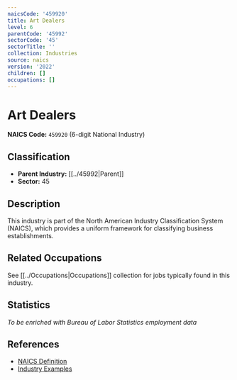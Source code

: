 ```yaml
---
naicsCode: '459920'
title: Art Dealers
level: 6
parentCode: '45992'
sectorCode: '45'
sectorTitle: ''
collection: Industries
source: naics
version: '2022'
children: []
occupations: []
---
```

# Art Dealers

**NAICS Code:** `459920` (6-digit National Industry)

## Classification

- **Parent Industry:** [[../45992|Parent]]
- **Sector:** 45

## Description

This industry is part of the North American Industry Classification System (NAICS), which provides a uniform framework for classifying business establishments.

## Related Occupations

See [[../Occupations|Occupations]] collection for jobs typically found in this industry.

## Statistics

*To be enriched with Bureau of Labor Statistics employment data*

## References

- [NAICS Definition](https://www.census.gov/naics/)
- [Industry Examples](https://www.census.gov/naics/2022NAICS/)

